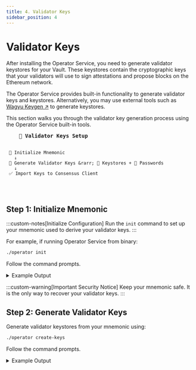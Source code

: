 ```yaml
---
title: 4. Validator Keys
sidebar_position: 4
---
```



# Validator Keys

After installing the Operator Service, you need to generate validator keystores for your Vault. These keystores contain the cryptographic keys that your validators will use to sign attestations and propose blocks on the Ethereum network.

The Operator Service provides built-in functionality to generate validator keys and keystores.
Alternatively, you may use external tools such as [Wagyu Keygen ↗](https://github.com/stake-house/wagyu-key-gen) to generate keystores.

This section walks you through the validator key generation process using the Operator Service built-in tools.

<div style={{textAlign: 'center', margin: '2rem 0'}}>
  <pre style={{
    display: 'inline-block',
    textAlign: 'left',
    background: 'var(--ifm-color-emphasis-200)',
    color: 'var(--ifm-color-primary)',
    padding: '2rem',
    borderRadius: '12px',
    fontSize: '14px',
    fontFamily: 'Monaco, monospace',
    boxShadow: '0 10px 30px rgba(1,137,112,0.2)',
    lineHeight: '1.8'
  }}>
    <strong style={{fontSize: '16px', borderBottom: '2px solid #018970', paddingBottom: '0.5rem', display: 'inline-block', marginBottom: '1rem'}}>🔑 Validator Keys Setup</strong>

     📝 Initialize Mnemonic
       ↓
     🔐 Generate Validator Keys &rarr; 📁 Keystores + 🔑 Passwords
       ↓
     ✅ Import Keys to Consensus Client
  </pre>
</div>

## Step 1: Initialize Mnemonic

:::custom-notes[Initialize Configuration]
  Run the `init` command to set up your mnemonic used to derive your validator keys.
:::

For example, if running Operator Service from binary:

```bash
./operator init
```

Follow the command prompts.

<details className="custom-details">
<summary>Example Output</summary>

```
Enter the network name (mainnet, hoodi, gnosis, chiado) [mainnet]:
Enter your vault address: 0xF82f6E46d0d0a9536b9CA4bc480372EeaFcd9E6c
Choose your mnemonic language (chinese_simplified, chinese_traditional, czech, english, italian, korean, portuguese, spanish) [english]:

This is your seed phrase. Write it down and store it safely, it is the ONLY way to recover your validator keys.

fish monster write banner tired laptop slender ...

Press any key when you have written down your mnemonic.

Please type your mnemonic (separated by spaces) to confirm you have written it down

: fish monster write banner tired laptop slender ...

done.
Successfully initialized configuration for StakeWise operator
```

</details>

:::custom-warning[Important Security Notice]
  Keep your mnemonic safe. It is the only way to recover your validator keys.
:::

## Step 2: Generate Validator Keys

Generate validator keystores from your mnemonic using:

```bash
./operator create-keys
```

Follow the command prompts.

<details className="custom-details">
<summary>Example Output</summary>
```

Enter the number of the validator keys to generate: 3
Enter the mnemonic for generating the validator keys: fish monster write banner tired laptop slender ...
Enter the vault address: 0xF82f6E46d0d0a9536b9CA4bc480372EeaFcd9E6
Creating validator keys:		  [####################################]  3/3
Exporting validator keystores		  [####################################]  3/3

Done. Generated 3 keys for StakeWise operator.
Keystores saved to ~/.stakewise/0xf82f6e46d0d0a9536b9ca4bc480372eeafcd9e6c/keystores file
```
</details>

:::custom-notes[Keystore Locations]
  - Keystores are saved to `~/.stakewise/[vault address]/keystores`
  - **Default**: A single `password.txt` file contains the password for all generated keystores
  - **Per-keystore option**: Use the `--per-keystore-password` flag to generate individual password files for each keystore (e.g., `keystore-001.txt`, `keystore-002.txt`, etc.)
:::

:::custom-warning[Important]
  Protect your password files as carefully as your keystores — anyone with access to them can decrypt your keys. This applies to both the single `password.txt` file and individual per-keystore password files.
:::

You can always add more validator keys to your Vault. For that, you need to generate new validator keys.

## Step 3: Import Validator Keys

Upload your keystores into your validator client:

1. Locate your keystores in `~/.stakewise/[vault address]/keystores`
2. Follow your consensus client's guide for importing keys
3. Use the password from `password.txt` file
4. Start the validator client with attached validator keys.

:::custom-warning[Fee Recipient Configuration Required]
You must use the **"Block reward recipient"** address from the **"Details"** section on the Vault page as the `suggested-fee-recipient` in your validator client. An incorrect value will result in penalties for your Vault in the Smoothing Pool and will trigger a warning on the Vault page, alerting users to an invalid validator setup.
:::

## Alternative Key Management

Validator keystores don't need to be stored locally. You can instead use:

- **[Remote Signer →](./alternative-key-management/remote-signer)** — Sign deposit/exit messages via a remote signer
- **[HashiCorp Vault →](./alternative-key-management/hashicorp-vault)** — Load keys from a remote Vault instance
- **[API Mode →](./alternative-key-management/api-mode)** — Run Operator as API service with external key management

## Next Steps

With your validator keys generated and imported, continue to [Validators Manager →](validators-manager) to create your operator wallet and configure the necessary Vault permissions for validator management.
